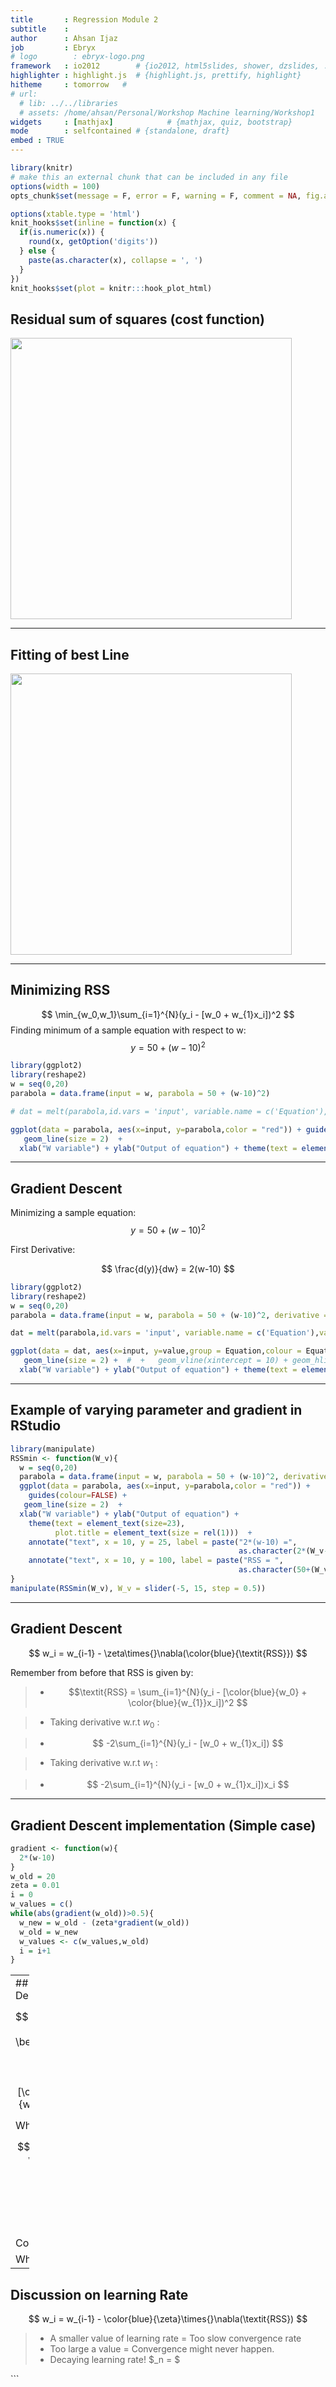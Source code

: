 ```yaml
---
title       : Regression Module 2
subtitle    : 
author      : Ahsan Ijaz
job         : Ebryx
# logo        : ebryx-logo.png
framework   : io2012        # {io2012, html5slides, shower, dzslides, ...}
highlighter : highlight.js  # {highlight.js, prettify, highlight}
hitheme     : tomorrow   # 
# url:
  # lib: ../../libraries
  # assets: /home/ahsan/Personal/Workshop Machine learning/Workshop1
widgets     : [mathjax]            # {mathjax, quiz, bootstrap}
mode        : selfcontained # {standalone, draft}
embed : TRUE
---
```


```r
library(knitr)
# make this an external chunk that can be included in any file
options(width = 100)
opts_chunk$set(message = F, error = F, warning = F, comment = NA, fig.align = 'center', dpi = 100, tidy = F, cache.path = '.cache/', fig.path = 'fig/')

options(xtable.type = 'html')
knit_hooks$set(inline = function(x) {
  if(is.numeric(x)) {
    round(x, getOption('digits'))
  } else {
    paste(as.character(x), collapse = ', ')
  }
})
knit_hooks$set(plot = knitr:::hook_plot_html)
```

## Residual sum of squares (cost function)

<img class="center" src= rss.png height=450>

---

## Fitting of best Line

<img class="center" src= bestLine.png height=450>

---

## Minimizing RSS
$$ \min_{w_0,w_1}\sum_{i=1}^{N}(y_i - [w_0 + w_{1}x_i])^2 $$
Finding minimum of a sample equation with respect to w:
$$ y = 50 + (w-10)^2 $$

```r
library(ggplot2)
library(reshape2)
w = seq(0,20)
parabola = data.frame(input = w, parabola = 50 + (w-10)^2)

# dat = melt(parabola,id.vars = 'input', variable.name = c('Equation'),value.name = 'value')

ggplot(data = parabola, aes(x=input, y=parabola,color = "red")) + guides(colour=FALSE) +
   geom_line(size = 2)  +
  xlab("W variable") + ylab("Output of equation") + theme(text = element_text(size=23),plot.title = element_text(size = rel(1)))  + annotate("text", x = 10, y = 70, label = "50 + (w-10)^2", size = 8)

```

---

## Gradient Descent 

Minimizing  a sample equation:
$$y = 50 + (w-10)^2 $$

First Derivative:

$$ \frac{d(y)}{dw} = 2(w-10) $$  

```r
library(ggplot2)
library(reshape2)
w = seq(0,20)
parabola = data.frame(input = w, parabola = 50 + (w-10)^2, derivative = 2*(w-10))

dat = melt(parabola,id.vars = 'input', variable.name = c('Equation'),value.name = 'value')

ggplot(data = dat, aes(x=input, y=value,group = Equation,colour = Equation)) + 
   geom_line(size = 2) +  #  +   geom_vline(xintercept = 10) + geom_hline(yintercept = 50) + 
  xlab("W variable") + ylab("Output of equation") + theme(text = element_text(size=23),plot.title = element_text(size = rel(1))) # + annotate("text", x = 10, y = 25, label = "50 + (w-10)^2", size = 8)

```

--- 

## Example of varying parameter and gradient in RStudio

```r

library(manipulate)
RSSmin <- function(W_v){
  w = seq(0,20)
  parabola = data.frame(input = w, parabola = 50 + (w-10)^2, derivative = 2*(w-10))
  ggplot(data = parabola, aes(x=input, y=parabola,color = "red")) + 
    guides(colour=FALSE) +
   geom_line(size = 2)  +
  xlab("W variable") + ylab("Output of equation") + 
    theme(text = element_text(size=23),
          plot.title = element_text(size = rel(1)))  +
    annotate("text", x = 10, y = 25, label = paste("2*(w-10) =",
                                                   as.character(2*(W_v-10))), size = 6) +
    annotate("text", x = 10, y = 100, label = paste("RSS = ",
                                                   as.character(50+(W_v-10)^2)), size = 6)
}
manipulate(RSSmin(W_v), W_v = slider(-5, 15, step = 0.5))

```

---

## Gradient Descent 

$$ w_i = w_{i-1} - \zeta\times{}\nabla(\color{blue}{\textit{RSS}}) $$

Remember from before that RSS is given by:

> - $$\textit{RSS} = \sum_{i=1}^{N}(y_i - [\color{blue}{w_0} + \color{blue}{w_{1}}x_i])^2 $$

> - Taking derivative w.r.t $w_0$ :

> - $$ -2\sum_{i=1}^{N}(y_i - [w_0 + w_{1}x_i]) $$

> - Taking derivative w.r.t $w_1$ :

> - $$ -2\sum_{i=1}^{N}(y_i - [w_0 + w_{1}x_i])x_i $$

---

## Gradient Descent implementation (Simple case)
```r
gradient <- function(w){
  2*(w-10)
}
w_old = 20
zeta = 0.01
i = 0
w_values = c()
while(abs(gradient(w_old))>0.5){
  w_new = w_old - (zeta*gradient(w_old))
  w_old = w_new
  w_values <- c(w_values,w_old)
  i = i+1
}
```

---
## Summarising Gradient Descent algorithm

$$ \nabla\textit{RSS}(\color{blue}{w_0},\color{blue}{w_1}) = \begin{bmatrix}-2\sum_{i=1}^{N}(y_i - [\color{blue}{w_0} + \color{blue}{w_{1}}x_i]) \\ -2\sum_{i=1}^{N}(y_i - [\color{blue}{w_0} + \color{blue}{w_{1}}x_i])x_i \end{bmatrix} $$

While not congverged:

$$ \begin{bmatrix}w_0^{(t+1)} \\ w_1^{(t+1)} \end{bmatrix} = \begin{bmatrix}w_0^{(t)} \\ w_1^{(t)} \end{bmatrix} - \zeta\color{blue}{\nabla\textit{RSS}(w_0^{(t)},w_1^{(t)})} $$

Convergence condition?

When $\nabla\textit{RSS} \leq \epsilon$.

---

## Discussion on learning Rate

$$ w_i = w_{i-1} - \color{blue}{\zeta}\times{}\nabla(\textit{RSS}) $$

> - A smaller value of learning rate = Too slow convergence rate
> - Too large a value =  Convergence might never happen. 
> - Decaying learning rate! $\zeta_n = \frac{\zeta_o}{t} $


```

